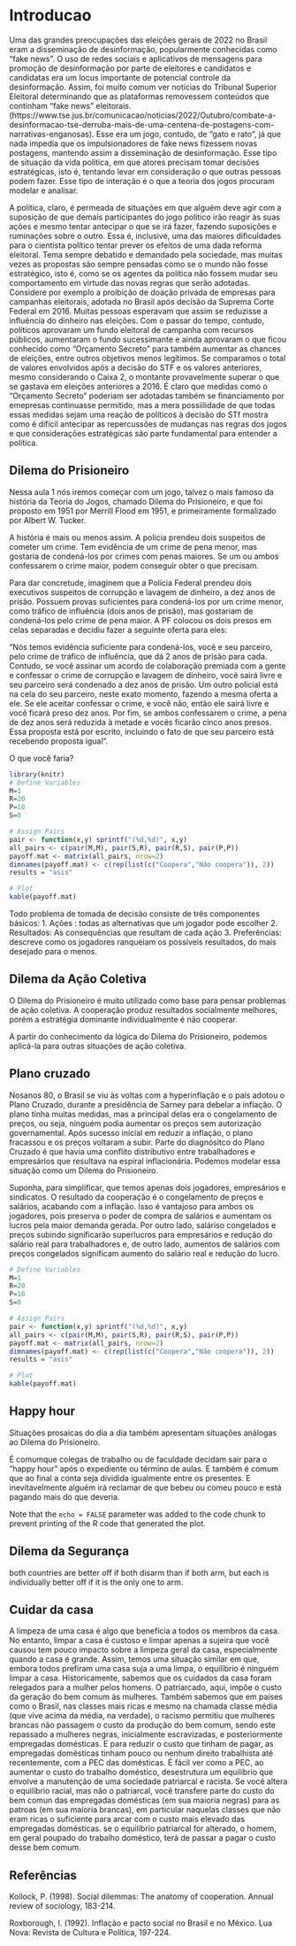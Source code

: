 # Introducao

Uma das grandes preocupações das eleições gerais de 2022 no Brasil eram a disseminação de desinformação, popularmente conhecidas como "fake news". O uso de redes sociais e aplicativos de mensagens para promoção de desinformação por parte de eleitores e candidatos e candidatas era um locus importante de potencial controle da desinformação. Assim, foi muito comum ver notícias do Tribunal Superior Eleitoral determinando que as plataformas removessem conteúdos que continham "fake news" eleitorais. (https://www.tse.jus.br/comunicacao/noticias/2022/Outubro/combate-a-desinformacao-tse-derruba-mais-de-uma-centena-de-postagens-com-narrativas-enganosas). Esse era um jogo, contudo, de "gato e rato", já que nada impedia que os impulsionadores de fake news fizessem novas postagens, mantendo assim a disseminação de desinformação. Esse tipo de situação da vida política, em que atores precisam tomar decisões estratégicas, isto é, tentando levar em consideração o que outras pessoas podem fazer. Esse tipo de interação é o que a teoria dos jogos procuram modelar e analisar.

A política, claro, é permeada de situações em que alguém deve agir com a suposição de que demais participantes do jogo político irão reagir às suas ações e mesmo tentar antecipar o que se irá fazer, fazendo suposições e ruminações sobre o outro. Essa é, inclusive, uma das maiores dificuldades para o cientista político tentar prever os efeitos de uma dada reforma eleitoral. Tema sempre debatido e demandado pela sociedade, mas muitas vezes as propostas são sempre pensadas como se o mundo não fosse estratégico, isto é, como se os agentes da política não fossem mudar seu comportamento em virtude das novas regras que serão adotadas. Considere por exemplo a proibição de doação privada de empresas para campanhas eleitorais, adotada no Brasil após decisão da Suprema Corte Federal em 2016. Muitas pessoas esperavam que assim se reduzisse a influência do dinheiro nas eleições. Com o passar do tempo, contudo, políticos aprovaram um fundo eleitoral de campanha com recursos públicos, aumentaram o fundo sucessimante e ainda aprovaram o que ficou conhecido como "Orçamento Secreto" para também aumentar as chances de eleições, entre outros objetivos menos legítimos. Se comparamos o total de valores envolvidos após a decisão do STF e os valores anteriores, mesmo considerando o Caixa 2, o montante provavelmente superar o que se gastava em eleições anteriores a 2016. É claro que medidas como o "Orçamento Secreto" poderiam ser adotadas também se financiamento por emepresas continuasse permitido, mas a mera possiilidade de que todas essas medidas sejam uma reação de políticos à decisão do STf mostra como é difícil antecipar as repercussões de mudanças nas regras dos jogos e que considerações estratégicas são parte fundamental para entender a política.

## Dilema do Prisioneiro

Nessa aula 1 nós iremos começar com um jogo, talvez o mais famoso da história da Teoria do Jogos, chamado Dilema do Prisioneiro, e que foi proposto em 1951 por Merrill Flood em 1951, e primeiramente formalizado por Albert W. Tucker.

A história é mais ou menos assim. A polícia prendeu dois suspeitos de cometer um crime. Tem evidência de um crime de pena menor, mas gostaria de condená-los por crimes com penas maiores. Se um ou ambos confessarem o crime maior, podem conseguir obter o que precisam.

Para dar concretude, imaginem que a Polícia Federal prendeu dois executivos suspeitos de corrupção e lavagem de dinheiro, a dez anos de prisão. Possuem provas suficientes para condená-los por um crime menor, como tráfico de influência (dois anos de prisão), mas gostariam de condená-los pelo crime de pena maior. A PF colocou os dois presos em celas separadas e decidiu fazer a seguinte oferta para eles:

"Nós temos evidência suficiente para condená-los, você e seu parceiro, pelo crime de tráfico de influência, que dá 2 anos de prisão para cada. Contudo, se você assinar um acordo de colaboração premiada com a gente e confessar o crime de corrupção e lavagem de dinheiro, você sairá livre e seu parceiro será condenado a dez anos de prisão. Um outro policial está na cela do seu parceiro, neste exato momento, fazendo a mesma oferta a ele. Se ele aceitar confessar o crime, e você não, então ele sairá livre e você ficará preso dez anos. Por fim, se ambos confessarem o crime, a pena de dez anos será reduzida à metade e vocês ficarão cinco anos presos. Essa proposta está por escrito, incluindo o fato de que seu parceiro está recebendo proposta igual".

O que você faria?


```r
library(knitr)
# Define Variables
M=1
R=20
P=10
S=0

# Assign Pairs
pair <- function(x,y) sprintf("(%d,%d)", x,y)
all_pairs <- c(pair(M,M), pair(S,R), pair(R,S), pair(P,P))
payoff.mat <- matrix(all_pairs, nrow=2)
dimnames(payoff.mat) <- c(rep(list(c("Coopera","Não coopera")), 2))
results = "asis"

# Plot 
kable(payoff.mat)

```

Todo problema de tomada de decisão consiste de três componentes básicos:
1. Ações : todas as alternativas que um jogador pode escolher
2. Resultados: As consequências que resultam de cada ação
3. Preferências: descreve como os jogadores ranqueiam os possíveis resultados, do mais desejado para o menos.

## Dilema da Ação Coletiva

O Dilema do Prisioneiro é muito utilizado como base para pensar problemas de ação coletiva. A cooperação produz resultados socialmente melhores, porém a estratégia dominante individualmente é não cooperar.

A partir do conhecimento da lógica do Dilema do Prisioneiro, podemos aplicá-la para outras situações de ação coletiva.

## Plano cruzado

Nosanos 80, o Brasil se viu às voltas com a hyperinflação e o país adotou o Plano Cruzado, durante a presidência de Sarney para debelar a inflação. O plano tinha muitas medidas, mas a principal delas era o congelamento de preços, ou seja, ninguém podia aumentar os preços sem autorização governamental. Após sucesso inicial em reduzir a inflação, o plano fracassou e os preços voltaram a subir. Parte do diagnósitco do Plano Cruzado é que havia uma conflito distributivo entre trabalhadores e empresários que resultava na espiral inflacionária. Podemos modelar essa situação como um Dilema do Prisioneiro.

Suponha, para simplificar, que temos apenas dois jogadores, empresários e sindicatos. O resultado da cooperação é o congelamento de preços e salários, acabando com a inflação. Isso é vantajoso para ambos os jogadores, pois preserva o poder de compra de salários e aumentam os lucros pela maior demanda gerada. Por outro lado, saláriso congelados e preços subindo significarão superlucros para empresários e redução do salário real para trabalhadores e, de outro lado, aumentos de salários com preços congelados significam aumento do salário real e redução do lucro.


```r
# Define Variables
M=1
R=20
P=10
S=0

# Assign Pairs
pair <- function(x,y) sprintf("(%d,%d)", x,y)
all_pairs <- c(pair(M,M), pair(S,R), pair(R,S), pair(P,P))
payoff.mat <- matrix(all_pairs, nrow=2)
dimnames(payoff.mat) <- c(rep(list(c("Coopera","Não coopera")), 2))
results = "asis"

# Plot 
kable(payoff.mat)

```

## Happy hour
Situações prosaicas do dia a dia também apresentam situações análogas ao Dilema do Prisioneiro.

É comumque colegas de trabalho ou de faculdade decidam sair para o "happy hour" após o expediente ou término de aulas. E também é comum que ao final a conta seja dividida igualmente entre os presentes. E inevitavelmente alguém irá reclamar de que bebeu ou comeu pouco e está pagando mais do que deveria.

Note that the `echo = FALSE` parameter was added to the code chunk to prevent printing of the R code that generated the plot.

## Dilema da Segurança

both countries are better off if both disarm than if both arm, but
each is individually better off if it is the only one to arm.

## Cuidar da casa

A limpeza de uma casa é algo que benefícia a todos os membros da casa. No entanto, limpar a casa é custoso e limpar apenas a sujeira que você causou tem pouco impacto sobre a limpeza geral da casa, especialmente quando a casa é grande. Assim, temos uma situação similar em que, embora todos prefiram uma casa suja a uma limpa, o equilíbrio é ninguém limpar a casa. Historicamente, sabemos que os cuidados da casa foram relegados para a mulher pelos homens. O patriarcado, aqui, impôe o custo da geração do bem comum às mulheres. Também sabemos que em países como o Brasil, nas classes mais ricas e mesmo na chamada classe média (que vive acima da média, na verdade), o racismo permitiu que mulheres brancas não passagem o custo da produção do bem comum, sendo este repassado a mulheres negras, inicialmente escravizadas, e posteriormente empregadas domésticas. E para reduzir o custo que tinham de pagar, as empregadas domésticas tinham pouco ou nenhum direito trabalhista até recentemente, com a PEC das domésticas. É fácil ver como a PEC, ao aumentar o custo do trabalho doméstico, desestrutura um equilíbrio que envolve a manutenção de uma sociedade patriarcal e racista. Se você altera o equilíbrio racial, mas não o patriarcal, você transfere parte do custo do bem comun das empregadas domésticas (em sua maioria negras) para as patroas (em sua maioria brancas), em particular naquelas classes que não eram ricas o suficiente para arcar com o custo mais elevado das empregadas domésticas. se o equilíbrio patriarcal for alterado, o homem, em geral poupado do trabalho doméstico, terá de passar a pagar o custo desse bem comum.


## Referências

Kollock, P. (1998). Social dilemmas: The anatomy of cooperation. Annual review of sociology, 183-214.

Roxborough, I. (1992). Inflação e pacto social no Brasil e no México. Lua Nova: Revista de Cultura e Política, 197-224.

